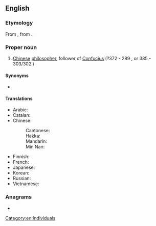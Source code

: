 {{also|mencius}}
==English==
{{wikipedia|Mencius}}

===Etymology===
From {{etyl|la|en}} {{m|la|Mencius}}, from {{etyl|cmn|en}} {{zh-l|孟子|Mèngzǐ}}.

===Proper noun===
{{en-proper noun}}

# [[Chinese]] [[philosopher]], follower of [[Confucius]] (?372 - 289 {{B.C.E.}}, or 385 - 303/302 {{B.C.E.}})

====Synonyms====
* {{l|en|Mengzi}}

====Translations====
{{trans-top|Chinese philosopher}}
* Arabic: {{t-needed|ar}}
* Catalan: {{t|ca|Menci}}
* Chinese:
*: Cantonese: {{t|yue|孟子|tr=maang6 zi2|sc=Hani}}
*: Hakka: {{t|hak|孟子|tr=Men-chṳ́|sc=Hani}}
*: Mandarin: {{t+|cmn|孟子|tr=Mèngzǐ|sc=Hani}}
*: Min Nan: {{t|nan|孟子|tr=Bēng-chú|sc=Hani}}
{{trans-mid}}
* Finnish: {{t|fi|Mengzi}}
* French: {{t|fr|Mencius}}
* Japanese: {{t|ja|孟子|tr=Mōshi}}
* Korean: {{t-needed|ko}}
* Russian: {{t-needed|ru}}
* Vietnamese: {{t-needed|vi}}
{{trans-bottom}}

===Anagrams===
* {{anagrams|en|a=ceimnsu|Muncies|muscine}}

[[Category:en:Individuals]]